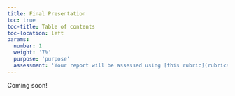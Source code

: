```yaml
---
title: Final Presentation
toc: true
toc-title: Table of contents
toc-location: left
params:
  number: 1
  weight: '7%'
  purpose: 'purpose'
  assessment: 'Your report will be assessed using [this rubric](rubrics/presentation/rubric.html){target="_blank"}.'
---
```


Coming soon!
